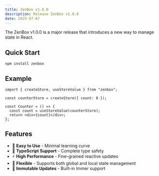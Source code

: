 ```yaml
---
title: ZenBox v1.0.0
description: Release ZenBox v1.0.0
date: 2025-07-07
---
```


The ZenBox v1.0.0 is a major release that introduces a new way to manage state in React.

## Quick Start

```npm
npm install zenbox
```

## Example

```tsx
import { createStore, useStoreValue } from "zenbox";

const counterStore = createStore({ count: 0 });

const Counter = () => {
  const count = useStoreValue(counterStore);
  return <div>{count}</div>;
};
```

## Features

- 🚀 **Easy to Use** - Minimal learning curve
- 💪 **TypeScript Support** - Complete type safety
- ⚡ **High Performance** - Fine-grained reactive updates
- 🎯 **Flexible** - Supports both global and local state management
- 🔄 **Immutable Updates** - Built-in Immer support
